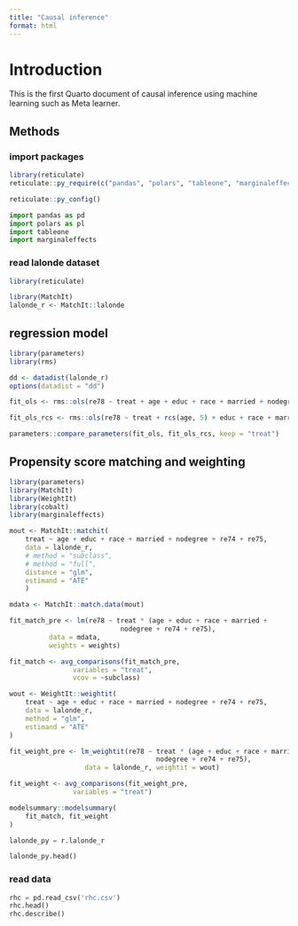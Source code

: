 ```yaml
---
title: "Causal inference"
format: html
---
```


# Introduction

This is the first Quarto document of causal inference using machine learning such as Meta learner.

## Methods

### import packages

```r
library(reticulate)
reticulate::py_require(c("pandas", "polars", "tableone", "marginaleffects", "econml", "dowhy", "matplotlib", "seaborn", "plotnine"))

reticulate::py_config()

```

```python
import pandas as pd
import polars as pl
import tableone
import marginaleffects
```

### read lalonde dataset

```r
library(reticulate)
```

```r
library(MatchIt)
lalonde_r <- MatchIt::lalonde

```

## regression model

```r
library(parameters)
library(rms)

dd <- datadist(lalonde_r)
options(datadist = "dd")

fit_ols <- rms::ols(re78 ~ treat + age + educ + race + married + nodegree + re74 + re75, data = lalonde_r)

fit_ols_rcs <- rms::ols(re78 ~ treat + rcs(age, 5) + educ + race + married + nodegree + rcs(re74, 5) + rcs(re75, 5), data = lalonde_r)

parameters::compare_parameters(fit_ols, fit_ols_rcs, keep = "treat")

```

## Propensity score matching and weighting

```r
library(parameters)
library(MatchIt)
library(WeightIt)
library(cobalt)
library(marginaleffects)

mout <- MatchIt::matchit(
    treat ~ age + educ + race + married + nodegree + re74 + re75, 
    data = lalonde_r, 
    # method = "subclass", 
    # method = "full", 
    distance = "glm", 
    estimand = "ATE"
    )

mdata <- MatchIt::match.data(mout)

fit_match_pre <- lm(re78 ~ treat * (age + educ + race + married +
                            nodegree + re74 + re75),
          data = mdata,
          weights = weights)

fit_match <- avg_comparisons(fit_match_pre,
                variables = "treat",
                vcov = ~subclass)

wout <- WeightIt::weightit(
    treat ~ age + educ + race + married + nodegree + re74 + re75, 
    data = lalonde_r, 
    method = "glm",
    estimand = "ATE"
)                

fit_weight_pre <- lm_weightit(re78 ~ treat * (age + educ + race + married +
                                     nodegree + re74 + re75),
                   data = lalonde_r, weightit = wout)

fit_weight <- avg_comparisons(fit_weight_pre,
                variables = "treat")                 

modelsummary::modelsummary(
    fit_match, fit_weight
)

```


```python

lalonde_py = r.lalonde_r

lalonde_py.head()

```

### read data

```python
rhc = pd.read_csv('rhc.csv')
rhc.head()
rhc.describe()
```

